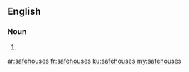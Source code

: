 ==English==

===Noun===
{{head|en|plural}}

# {{plural of|safehouse|lang=en}}

[[ar:safehouses]]
[[fr:safehouses]]
[[ku:safehouses]]
[[my:safehouses]]